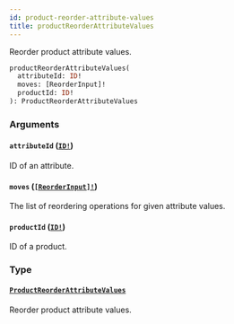 ```yaml
---
id: product-reorder-attribute-values
title: productReorderAttributeValues
---
```


Reorder product attribute values.

```graphql
productReorderAttributeValues(
  attributeId: ID!
  moves: [ReorderInput]!
  productId: ID!
): ProductReorderAttributeValues

```

### Arguments

#### `attributeId` ([`ID!`](/developer/api-reference/scalars/id.mdx))

ID of an attribute.

#### `moves` ([`[ReorderInput]!`](/developer/api-reference/inputs/reorder-input.mdx))

The list of reordering operations for given attribute values.

#### `productId` ([`ID!`](/developer/api-reference/scalars/id.mdx))

ID of a product.

### Type

#### [`ProductReorderAttributeValues`](/developer/api-reference/objects/product-reorder-attribute-values.mdx)

Reorder product attribute values.
